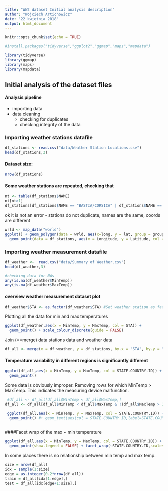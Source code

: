 ```yaml
---
title: "WW2 dataset Initial analysis description"
author: "Wojciech Artichowicz"
date: "22 kwietnia 2018"
output: html_document
---
```


```r
knitr::opts_chunk$set(echo = TRUE)

#install.packages("tidyverse","ggplot2","ggmap","maps","mapdata")

library(tidyverse)
library(ggmap)
library(maps)
library(mapdata)
```

## Initial analysis of the dataset files

#### Analysis pipeline
 - importing data
 - data cleaning
    * checking for duplicates
    * checking integrity of the data

### Importing weather stations datafile
```r
df_stations <- read.csv("data/Weather Station Locations.csv")
head(df_stations,3)
```

#### Dataset size:
```r
nrow(df_stations)
```


#### Some weather stations are repeated, checking that
```r
nt <- table(df_stations$NAME)
nt[nt>1]
df_stations[df_stations$NAME == "BASTIA/CORSICA" | df_stations$NAME == "SAN JOSE",]
```
ok it is not an error - stations do not duplicate, names are the same, coords are different


```r
wrld <- map_data("world")
ggplot() + geom_polygon(data = wrld, aes(x=long, y = lat, group = group)) +
  geom_point(data = df_stations, aes(x = Longitude, y = Latitude, col = STATE.COUNTRY.ID)) +   geom_text(data = df_stations, aes(x = Longitude, y = Latitude, col = STATE.COUNTRY.ID,label=STATE.COUNTRY.ID),hjust=0, vjust=0) + scale_fill_discrete(guide=FALSE) + scale_color_discrete(guide = FALSE)
```

### Importing weather measurement datafile
```r
df_weather <-  read.csv("data/Summary of Weather.csv")
head(df_weather,3)

#checking data for NAs
any(is.na(df_weather$MinTemp))
any(is.na(df_weather$MaxTemp))
```

#### overview weather measurement dataset plot

```r
df_weather$STA <- as.factor(df_weather$STA) #Set weather station as factor
```

Plotting all the data for min and max temperatures
```r
ggplot(df_weather,aes(x = MinTemp, y = MaxTemp, col = STA)) + 
  geom_point() + scale_colour_discrete(guide = FALSE)
```

Join (==merge) data stations data and weather data
```r
df_all <- merge(x = df_weather, y = df_stations, by.x = "STA", by.y = "WBAN")
```

#### Temperature variability in different regions is significantly different
```r
ggplot(df_all,aes(x = MinTemp, y = MaxTemp, col = STATE.COUNTRY.ID)) + 
  geom_point() 
```

Some data is obviously improper. Removing rows for which MinTemp > MaxTemp. This indicates the measuring device malfunction.
```r
 #df_all <- df_all[df_all$MinTemp < df_all$MaxTemp,]
df_all <- df_all[df_all$MinTemp < df_all$MaxTemp & !(df_all$MaxTemp > 11 & df_all$MinTemp > -20 & df_all$MinTemp < -10),]
```


```r
 ggplot(df_all,aes(x = MinTemp, y = MaxTemp, col = STATE.COUNTRY.ID)) + 
  geom_point() #+ geom_text(aes(col = STATE.COUNTRY.ID,label=STATE.COUNTRY.ID),hjust=0, vjust=0)
  
```

####Facet wrap of the max ~ min temperature 
```r
ggplot(df_all,aes(x = MinTemp, y = MaxTemp, col = STATE.COUNTRY.ID)) +
  geom_point(show.legend = FALSE) + facet_wrap(~STATE.COUNTRY.ID,scales="free")
```

In some places there is no relationship between min temp and max temp.


```r
size = nrow(df_all)
idx = sample(1:size)
edge = as.integer(0.2*nrow(df_all))
train = df_all[idx[1:edge],]
test = df_all[idx[edge+1:size],]
```